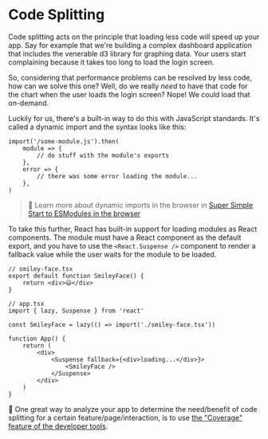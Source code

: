 # Code Splitting

Code splitting acts on the principle that loading less code will speed up your
app. Say for example that we're building a complex dashboard application that
includes the venerable d3 library for graphing data. Your users start
complaining because it takes too long to load the login screen.

So, considering that performance problems can be resolved by less code, how can we
solve this one? Well, do we really _need_ to have that code for the chart when
the user loads the login screen? Nope! We could load that on-demand.

Luckily for us, there's a built-in way to do this with JavaScript standards.
It's called a dynamic import and the syntax looks like this:

```tsx
import('/some-module.js').then(
	module => {
		// do stuff with the module's exports
	},
	error => {
		// there was some error loading the module...
	},
)
```

> 📜 Learn more about dynamic imports in the browser in
> [Super Simple Start to ESModules in the browser](https://kentcdodds.com/blog/super-simple-start-to-es-modules-in-the-browser)

To take this further, React has built-in support for loading modules as React
components. The module must have a React component as the default export, and
you have to use the `<React.Suspense />` component to render a fallback value
while the user waits for the module to be loaded.

```tsx
// smiley-face.tsx
export default function SmileyFace() {
	return <div>😃</div>
}

// app.tsx
import { lazy, Suspense } from 'react'

const SmileyFace = lazy(() => import('./smiley-face.tsx'))

function App() {
	return (
		<div>
			<Suspense fallback={<div>loading...</div>}>
				<SmileyFace />
			</Suspense>
		</div>
	)
}
```

🦉 One great way to analyze your app to determine the need/benefit of code
splitting for a certain feature/page/interaction, is to use
[the "Coverage" feature of the developer tools](https://developer.chrome.com/docs/devtools/coverage).
